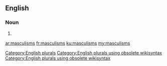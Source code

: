 ==English==

===Noun===
{{head|en}}

# {{plural of|masculism}}

[[Category:English plurals]][[Category:English plurals using obsolete wikisyntax]][[Category:English plurals using obsolete wikisyntax]]

[[ar:masculisms]]
[[fr:masculisms]]
[[ku:masculisms]]
[[my:masculisms]]